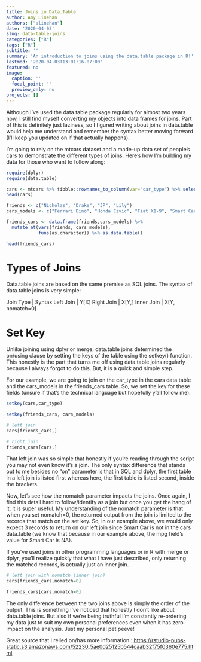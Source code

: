 ```yaml
---
title: Joins in Data.Table
author: Amy Linehan
authors: ["alinehan"]
date: '2020-04-03'
slug: data-table-joins
categories: ["R"]
tags: ["R"]
subtitle: ''
summary: 'An introduction to joins using the data.table package in R!'
lastmod: '2020-04-03T13:01:16-07:00'
featured: no
image:
  caption: ''
  focal_point: ''
  preview_only: no
projects: []
---
```


Although I've used the data.table package regularly for almost two years now, I still find myself converting my objects into data frames for joins. Part of this is definitely just laziness, so I figured writing about joins in data.table would help me understand and remember the syntax better moving forward (I'll keep you updated on if that actually happens). 

I'm going to rely on the mtcars dataset and a made-up data set of people's cars to demonstrate the different types of joins. Here's how I'm building my data for those who want to follow along: 

```r
require(dplyr)
require(data.table)

cars <- mtcars %>% tibble::rownames_to_column(var="car_type") %>% select(car_type, mpg) %>% as.data.table()
head(cars)

friends <- c("Nicholas", "Drake", "JP", "Lily")
cars_models <- c("Ferrari Dino", "Honda Civic", "Fiat X1-9", "Smart Car")

friends_cars <- data.frame(friends,cars_models) %>%
  mutate_at(vars(friends, cars_models), 
            funs(as.character)) %>% as.data.table()

head(friends_cars)

```
 

# Types of Joins

Data.table joins are based on the same premise as SQL joins. The syntax of data.table joins is very simple:


Join Type | Syntax
Left Join  | Y[X]
Right Join  | X[Y,]
Inner Join | X[Y, nomatch=0]


# Set Key

Unlike joining using dplyr or merge, data.table joins determined the on/using clause by setting the keys of the table using the setkey() function. This honestly is the part that turns me off using data.table joins regularly because I always forgot to do this. But, it is a quick and simple step.

For our example, we are going to join on the car_type in the cars data.table and the cars_models in the friends_cars table. So, we set the key for these fields (unsure if that's the technical language but hopefully y'all follow me):


```r
setkey(cars,car_type)

setkey(friends_cars, cars_models)

# left join
cars[friends_cars,]

# right join 
friends_cars[cars,]
```

That left join was so simple that honestly if you're reading through the script you may not even know it's a join. The only syntax difference that stands out to me besides no "on" parameter is that in SQL and dplyr, the first table in a left join is listed first whereas here, the first table is listed second, inside the brackets.

Now, let's see how the nomatch parameter impacts the joins. Once again, I find this detail hard to follow/identify as a join but once you get the hang of it, it is super useful. My understanding of the nomatch parameter is that when you set nomatch=0, the returned output from the join is limited to the records that match on the set key. So, in our example above, we would only expect 3 records to return on our left join since Smart Car is not in the cars data.table (we know that because in our example above, the mpg field's value for Smart Car is NA). 

If you've used joins in other programming languages or in R with merge or dplyr, you'll realize quickly that what I have just described, only returning the matched records, is actually just an inner join. 

```r
# left join with nomatch (inner join)
cars[friends_cars,nomatch=0]
 
friends_cars[cars,nomatch=0]

```


The only difference between the two joins above is simply the order of the output. This is something I've noticed that honestly I don't like about data.table joins. But also if we're being truthful I'm constantly re-ordering my data just to suit my own personal preferences even when it has zero impact on the analysis. Just my personal pet peeve! 


Great source that I relied on/has more information : <https://rstudio-pubs-static.s3.amazonaws.com/52230_5ae0d25125b544caab32f75f0360e775.html> 















